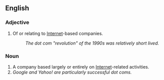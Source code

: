 ==English==
===Adjective===
#Of or relating to [[Internet]]-based companies.
#:''The dot com "revolution" of the 1990s was relatively short lived.''

===Noun===
#A company based largely or entirely on [[Internet]]-related activities.
#''Google and Yahoo! are particularly successful dot coms.''